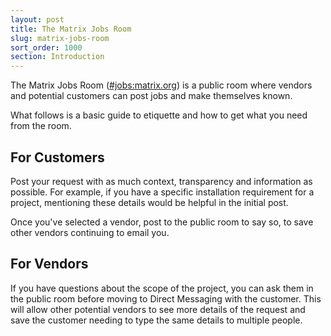 ```yaml
---
layout: post
title: The Matrix Jobs Room
slug: matrix-jobs-room
sort_order: 1000
section: Introduction
---
```


The Matrix Jobs Room ([#jobs:matrix.org](https://matrix.to/#/#jobs:matrix.org)) 
is a public room where vendors and potential customers can post jobs and make 
themselves known.

What follows is a basic guide to etiquette and how to get what you need from 
the room.

## For Customers

Post your request with as much context, transparency and information as 
possible. For example, if you have a specific installation requirement for a 
project, mentioning these details would be helpful in the initial post.

Once you've selected a vendor, post to the public room to say so, to save other 
vendors continuing to email you.

## For Vendors

If you have questions about the scope of the project, you can ask them in the 
public room before moving to Direct Messaging with the customer. This will 
allow other potential vendors to see more details of the request and save the 
customer needing to type the same details to multiple people. 

